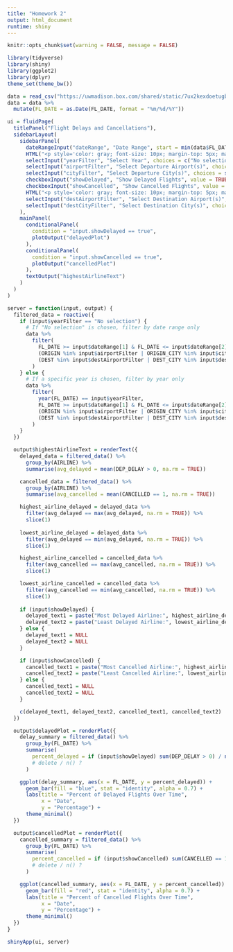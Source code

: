 ---
title: "Homework 2"
output: html_document
runtime: shiny
---

```{r setup, include=FALSE}
knitr::opts_chunk$set(warning = FALSE, message = FALSE)
```

```{r, echo=FALSE}
library(tidyverse)
library(shiny)
library(ggplot2)
library(dplyr)
theme_set(theme_bw())
```


```{r, echo=FALSE}
data = read_csv("https://uwmadison.box.com/shared/static/7ux2kexdoetugbxd5xdp8642620l0snd.csv")
data = data %>% 
  mutate(FL_DATE = as.Date(FL_DATE, format = "%m/%d/%Y"))
```

```{r, echo=FALSE}
ui = fluidPage(
  titlePanel("Flight Delays and Cancellations"),
  sidebarLayout(
    sidebarPanel(
      dateRangeInput("dateRange", "Date Range", start = min(data$FL_DATE), end = max(data$FL_DATE)),
      HTML("<p style='color: gray; font-size: 10px; margin-top: 5px; margin-bottom: 1px;'>Select Year overrides Date Range</p>"),
      selectInput("yearFilter", "Select Year", choices = c("No selection", 2019, 2020, 2021, 2022, 2023)),
      selectInput("airportFilter", "Select Departure Airport(s)", choices = sort(unique(data$ORIGIN)), multiple = TRUE, selected = "ATL"),
      selectInput("cityFilter", "Select Departure City(s)", choices = sort(unique(data$ORIGIN_CITY)), multiple = TRUE),
      checkboxInput("showDelayed", "Show Delayed Flights", value = TRUE),
      checkboxInput("showCancelled", "Show Cancelled Flights", value = TRUE),
      HTML("<p style='color: gray; font-size: 10px; margin-top: 5px; margin-bottom: 1px;'>Select Destination (Optional)</p>"),
      selectInput("destAirportFilter", "Select Destination Airport(s)", choices = sort(unique(data$DEST)), multiple = TRUE),
      selectInput("destCityFilter", "Select Destination City(s)", choices = sort(unique(data$DEST_CITY)), multiple = TRUE)
    ),
    mainPanel(
      conditionalPanel(
        condition = "input.showDelayed == true",
        plotOutput("delayedPlot")
      ),
      conditionalPanel(
        condition = "input.showCancelled == true",
        plotOutput("cancelledPlot")
      ),
      textOutput("highestAirlineText")
    )
  )
)

server = function(input, output) {
  filtered_data = reactive({
    if (input$yearFilter == "No selection") {
      # If "No selection" is chosen, filter by date range only
      data %>%
        filter(
          FL_DATE >= input$dateRange[1] & FL_DATE <= input$dateRange[2],
          (ORIGIN %in% input$airportFilter | ORIGIN_CITY %in% input$cityFilter) |
          (DEST %in% input$destAirportFilter | DEST_CITY %in% input$destCityFilter)
        )
    } else {
      # If a specific year is chosen, filter by year only
      data %>%
        filter(
          year(FL_DATE) == input$yearFilter,
          FL_DATE >= input$dateRange[1] & FL_DATE <= input$dateRange[2],
          (ORIGIN %in% input$airportFilter | ORIGIN_CITY %in% input$cityFilter) |
          (DEST %in% input$destAirportFilter | DEST_CITY %in% input$destCityFilter)
        )
    }
  })

  output$highestAirlineText = renderText({
    delayed_data = filtered_data() %>%
      group_by(AIRLINE) %>%
      summarise(avg_delayed = mean(DEP_DELAY > 0, na.rm = TRUE))

    cancelled_data = filtered_data() %>%
      group_by(AIRLINE) %>%
      summarise(avg_cancelled = mean(CANCELLED == 1, na.rm = TRUE))

    highest_airline_delayed = delayed_data %>%
      filter(avg_delayed == max(avg_delayed, na.rm = TRUE)) %>%
      slice(1)
    
    lowest_airline_delayed = delayed_data %>%
      filter(avg_delayed == min(avg_delayed, na.rm = TRUE)) %>%
      slice(1)

    highest_airline_cancelled = cancelled_data %>%
      filter(avg_cancelled == max(avg_cancelled, na.rm = TRUE)) %>%
      slice(1)

    lowest_airline_cancelled = cancelled_data %>%
      filter(avg_cancelled == min(avg_cancelled, na.rm = TRUE)) %>%
      slice(1)    
    
    if (input$showDelayed) {
      delayed_text1 = paste("Most Delayed Airline:", highest_airline_delayed$AIRLINE, "with average delay chance of", round(highest_airline_delayed$avg_delayed, 2) * 100, "%.")
      delayed_text2 = paste("Least Delayed Airline:", lowest_airline_delayed$AIRLINE, "with average delay chance of", round(lowest_airline_delayed$avg_delayed, 2) * 100, "%.")
    } else {
      delayed_text1 = NULL
      delayed_text2 = NULL
    }

    if (input$showCancelled) {
      cancelled_text1 = paste("Most Cancelled Airline:", highest_airline_cancelled$AIRLINE, "with average cancellation chance of", round(highest_airline_cancelled$avg_cancelled, 2) * 100, "%.")
      cancelled_text2 = paste("Least Cancelled Airline:", lowest_airline_cancelled$AIRLINE, "with average cancellation chance of", round(lowest_airline_cancelled$avg_cancelled, 2) * 100, "%.")
    } else {
      cancelled_text1 = NULL
      cancelled_text2 = NULL
    }

    c(delayed_text1, delayed_text2, cancelled_text1, cancelled_text2)
  })

  output$delayedPlot = renderPlot({
    delay_summary = filtered_data() %>%
      group_by(FL_DATE) %>%
      summarise(
        percent_delayed = if (input$showDelayed) sum(DEP_DELAY > 0) / n() * 100 else 0
        # delete / n() ?
      )

    ggplot(delay_summary, aes(x = FL_DATE, y = percent_delayed)) +
      geom_bar(fill = "blue", stat = "identity", alpha = 0.7) +
      labs(title = "Percent of Delayed Flights Over Time",
           x = "Date",
           y = "Percentage") +
      theme_minimal()
  })

  output$cancelledPlot = renderPlot({
    cancelled_summary = filtered_data() %>%
      group_by(FL_DATE) %>%
      summarise(
        percent_cancelled = if (input$showCancelled) sum(CANCELLED == 1) / n() * 100 else 0
        # delete / n() ?
      )

    ggplot(cancelled_summary, aes(x = FL_DATE, y = percent_cancelled)) +
      geom_bar(fill = "red", stat = "identity", alpha = 0.7) +
      labs(title = "Percent of Cancelled Flights Over Time",
           x = "Date",
           y = "Percentage") +
      theme_minimal()
  })
}

shinyApp(ui, server)
```

